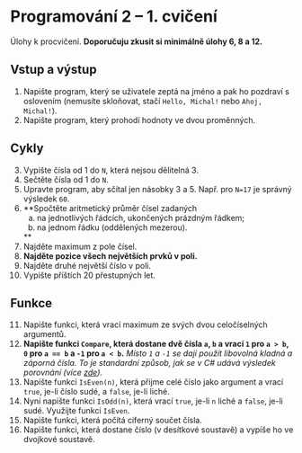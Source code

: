 

<Head>
  <title>Cvičení NPRG031 – Programování 2 – Michal Töpfer</title>
</Head>

# Programování 2 &ndash; 1. cvičení

Úlohy k procvičení. **Doporučuju zkusit si minimálně úlohy 6, 8 a 12.**

## Vstup a výstup

1. Napište program, který se uživatele zeptá na jméno a pak ho pozdraví s oslovením (nemusíte skloňovat, stačí `Hello, Michal!` nebo `Ahoj, Michal!`).
2. Napište program, který prohodí hodnoty ve dvou proměnných.

## Cykly

3. Vypište čísla od 1 do `N`, která nejsou dělitelná 3.
4. Sečtěte čísla od 1 do `N`.
5. Upravte program, aby sčítal jen násobky 3 a 5. Např. pro `N=17` je správný výsledek `60`.
6. **Spočtěte aritmetický průměr čísel zadaných<ol type="a">
    <li>na jednotlivých řádcích, ukončených prázdným řádkem;</li>
    <li>na jednom řádku (oddělených mezerou).</li>
   </ol>**
7. Najděte maximum z pole čísel.
8. **Najděte pozice všech největších prvků v poli.**
9. Najděte druhé největší číslo v poli.
10. Vypište příštích 20 přestupných let.

## Funkce

11. Napište funkci, která vrací maximum ze svých dvou celočíselných argumentů.
12. **Napište funkci `Compare`, která dostane dvě čísla `a`, `b` a vrací `1` pro `a > b`, `0` pro `a == b` a `-1` pro `a < b`.** *Místo `1` a `-1` se dají použít libovolná kladná a záporná čísla. To je standardní způsob, jak se v C# udává výsledek porovnání (více [zde](https://docs.microsoft.com/en-us/dotnet/api/system.comparison-1?#return-value)).*
13. Napište funkci `IsEven(n)`, která přijme celé číslo jako argument a vrací `true`, je-li číslo sudé, a `false`, je-li liché.
14. Nyní napište funkci `IsOdd(n)`, která vrací `true`, je-li `n` liché a `false`, je-li sudé. Využijte funkci `IsEven`.
15. Napište funkci, která počítá ciferný součet čísla.
16. Napište funkci, která dostane číslo (v desítkové soustavě) a vypíše ho ve dvojkové soustavě.
